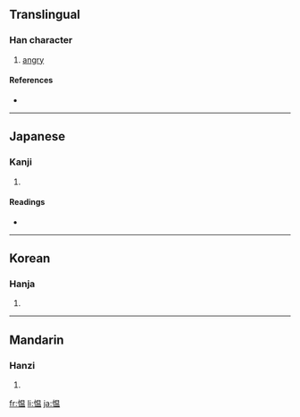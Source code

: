 {{see|慍}}
==Translingual==

===Han character===
{{Han char|rn=61|rad=心|as=09|sn=12|four=|canj=心日月廿 (PABT)}}

# [[angry]]

====References====
* {{Han ref|kx=0395.240|dkj=10954|hdz=42327.150|uh=6120|ud=24864}}

----

==Japanese==

===Kanji===
{{ja-kanji|grade=|rs=心09}}

# {{defn|Japanese}}

====Readings====
* {{ja-readings|on=[[うん]] (un), [[おん]] (on)|kun=[[うらむ]] (uramu), [[いかる]] (ikaru)}}

----

==Korean==

===Hanja===
{{ko-hanja|hangeul=온|eumhun=|rv=on|mr=on|y=on}}

# {{defn|Korean}}

----

==Mandarin==

===Hanzi===
{{cmn-hanzi|tra=慍|pin=[[yùn]] ([[yun4]])|wg=yün<sup>4</sup>}}

# {{defn|Mandarin}}

[[fr:愠]]
[[li:愠]]
[[ja:愠]]